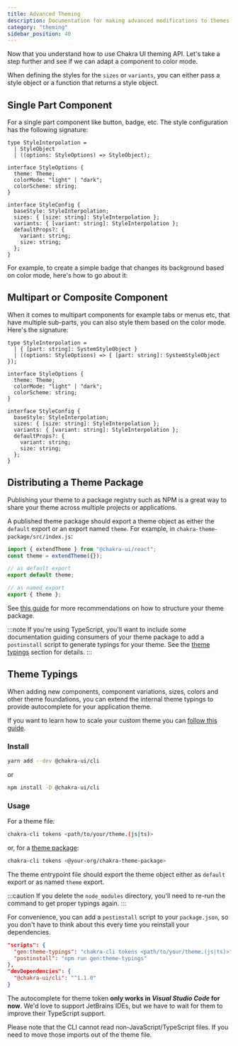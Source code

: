 ---
title: Advanced Theming
description: Documentation for making advanced modifications to themes.
category: "theming"
sidebar_position: 40
---

Now that you understand how to use Chakra UI theming API. Let's take a step
further and see if we can adapt a component to color mode.

When defining the styles for the `sizes` or `variants`, you can either pass a
style object or a function that returns a style object.

## Single Part Component

For a single part component like button, badge, etc. The style configuration has
the following signature:

```tsx
type StyleInterpolation =
  | StyleObject
  | ((options: StyleOptions) => StyleObject);

interface StyleOptions {
  theme: Theme;
  colorMode: "light" | "dark";
  colorScheme: string;
}

interface StyleConfig {
  baseStyle: StyleInterpolation;
  sizes: { [size: string]: StyleInterpolation };
  variants: { [variant: string]: StyleInterpolation };
  defaultProps?: {
    variant: string;
    size: string;
  };
}
```

For example, to create a simple badge that changes its background based on color
mode, here's how to go about it:

## Multipart or Composite Component

When it comes to multipart components for example tabs or menus etc, that have
multiple sub-parts, you can also style them based on the color mode. Here's the
signature:

```tsx
type StyleInterpolation =
  | { [part: string]: SystemStyleObject }
  | ((options: StyleOptions) => { [part: string]: SystemStyleObject });

interface StyleOptions {
  theme: Theme;
  colorMode: "light" | "dark";
  colorScheme: string;
}

interface StyleConfig {
  baseStyle: StyleInterpolation;
  sizes: { [size: string]: StyleInterpolation };
  variants: { [variant: string]: StyleInterpolation };
  defaultProps?: {
    variant: string;
    size: string;
  };
}
```

## Distributing a Theme Package

Publishing your theme to a package registry such as NPM is a great way to share
your theme across multiple projects or applications.

A published theme package should export a theme object as either the `default`
export or an export named `theme`. For example, in
`chakra-theme-package/src/index.js`:

```js
import { extendTheme } from "@chakra-ui/react";
const theme = extendTheme({});

// as default export
export default theme;

// as named export
export { theme };
```

See
[this guide](/docs/styled-system/customize-theme#scaling-out-your-project)
for more recommendations on how to structure your theme package.

:::note
If you're using TypeScript, you'll want to include some documentation
guiding consumers of your theme package to add a `postinstall` script to
generate typings for your theme. See the
[theme typings](/docs/styled-system/advanced-theming#theme-typings) section
for details.
:::

## Theme Typings

When adding new components, component variations, sizes, colors and other theme
foundations, you can extend the internal theme typings to provide autocomplete
for your application theme.

If you want to learn how to scale your custom theme you can
[follow this guide](/docs/styled-system/customize-theme#scaling-out-your-project).

### Install

```bash
yarn add --dev @chakra-ui/cli
```

or

```bash
npm install -D @chakra-ui/cli
```

### Usage

For a theme file:

```bash
chakra-cli tokens <path/to/your/theme.(js|ts)>
```

or, for a
[theme package](/docs/styled-system/advanced-theming#distributing-a-theme-package):

```bash
chakra-cli tokens <@your-org/chakra-theme-package>
```

The theme entrypoint file should export the theme object either as `default`
export or as named `theme` export.

:::caution
If you delete the `node_modules` directory, you'll need to re-run the
command to get proper typings again.
:::

For convenience, you can add a `postinstall` script to your `package.json`, so
you don't have to think about this every time you reinstall your dependencies.

```json
"scripts": {
  "gen:theme-typings": "chakra-cli tokens <path/to/your/theme.(js|ts)>",
  "postinstall": "npm run gen:theme-typings"
},
"devDependencies": {
  "@chakra-ui/cli": "^1.1.0"
}
```

The autocomplete for theme token **only works in _Visual Studio Code_ for now**.
We'd love to support JetBrains IDEs, but we have to wait for them to improve
their TypeScript support.

Please note that the CLI cannot read non-JavaScript/TypeScript files. If you
need to move those imports out of the theme file.
